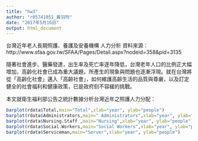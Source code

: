 ```yaml
---
title: "hw3"
author: "r05741051_黃羽均"
date: "2017年5月16日"
output: html_document
---
```


台灣近年老人長期照護、養護及安養機構 人力分析
資料來源：http://www.sfaa.gov.tw/SFAA/Pages/Detail.aspx?nodeid=358&pid=3135

  隨著社會進步、醫藥發達，出生率及死亡率逐年降低，台灣老年人口的比例正大幅增加，高齡化社會已成為重大議題，所產生的現象與問題也逐漸浮現。就在台灣將從「高齡化社會」邁入「高齡社會」，如何維護高齡生活的品質與尊嚴，以及訂定健全的社會福利和健康政策，已是政府刻不容緩的挑戰。

  本文就衛生福利部公告之統計數據分析台灣近年之照護人力分配：
  
  
  ```r

barplot(rdata$Total,main="Total",xlab="year", ylab="people")
barplot(rdata$Administrators,main=" Administrators",xlab="year", ylab="people")
barplot(rdata$Nursing.Staff ,main="Nursing",xlab="year", ylab="people")
barplot(rdata$Social.Workers,main="Social Workers",xlab="year", ylab="people")
barplot(rdata$Serviceman,main="Server",xlab="year", ylab="people")
```
